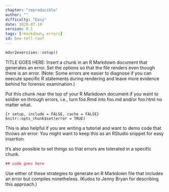 ```yaml
---
chapter: "reproducible"
author: ""
difficulty: "Easy"
date: 2020-07-19 
version: 0.1
tags: [rmarkdown, errors]
id: bee-tell-roof
---
```


```r
mdsr2exercises::setup()
```

TITLE GOES HERE: Insert a chunk in an R Markdown document that generates an error.
Set the options so that the file renders even though there is an error.
(Note: Some errors are easier to diagnose if you can execute specific R statements during rendering and leave more evidence behind for forensic examination.)

 <!--begin-answer-->
Put this chunk
near the top of your R Markdown document if you want to soldier on through errors, i.e., turn foo.Rmd into foo.md and/or foo.html no matter what. 

``{r setup, include = FALSE, cache = FALSE}  
knitr::opts_chunk$set(error = TRUE)  
``

This is also helpful if you are writing a tutorial and want to demo code that throws an error. 
You might want to keep this as an RStudio snippet for easy insertion.

It's also possible to set things so that errors are tolerated in a
specific chunk.

```r
## code goes here
```

Use either of these strategies to 
generate an R Markdown file that includes an error but compiles nonetheless.  (Kudos to 
Jenny Bryan for describing this approach.)

 <!--end-answer-->
